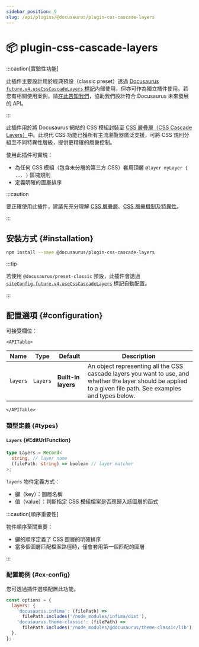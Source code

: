 ```yaml
---
sidebar_position: 9
slug: /api/plugins/@docusaurus/plugin-css-cascade-layers
---
```


# 📦 plugin-css-cascade-layers


:::caution[實驗性功能]

此插件主要設計用於經典預設（classic preset）透過 [Docusaurus `future.v4.useCssCascadeLayers` 標記](../docusaurus.config.js.mdx#future)內部使用，但亦可作為獨立插件使用。若您有相關使用案例，請[在此告知我們](https://github.com/facebook/docusaurus/pull/11142)，協助我們設計符合 Docusaurus 未來發展的 API。

:::

此插件用於將 Docusaurus 網站的 CSS 模組封裝至 [CSS 層疊層（CSS Cascade Layers）](https://css-tricks.com/css-cascade-layers/)中。此現代 CSS 功能已獲所有主流瀏覽器廣泛支援，可將 CSS 規則分組至不同特異性層級，提供更精確的層疊控制。

使用此插件可實現：

- 為任何 CSS 模組（包含未分層的第三方 CSS）套用頂層 `@layer myLayer { ... }` 區塊規則
- 定義明確的圖層排序

:::caution

要正確使用此插件，建議先充分理解 [CSS 層疊層](https://css-tricks.com/css-cascade-layers/)、[CSS 層疊機制](https://developer.mozilla.org/docs/Web/CSS/CSS_cascade/Cascade)及[特異性](https://developer.mozilla.org/en-US/docs/Web/CSS/CSS_cascade/Specificity)。

:::

## 安裝方式 {#installation}

```bash npm2yarn
npm install --save @docusaurus/plugin-css-cascade-layers
```

:::tip

若使用 `@docusaurus/preset-classic` 預設，此插件會透過 [`siteConfig.future.v4.useCssCascadeLayers`](../docusaurus.config.js.mdx#future) 標記自動配置。

:::

## 配置選項 {#configuration}

可接受欄位：

```mdx-code-block
<APITable>
```

| Name | Type | Default | Description |
| --- | --- | --- | --- |
| `layers` | `Layers` | **Built-in layers** | An object representing all the CSS cascade layers you want to use, and whether the layer should be applied to a given file path. See examples and types below. |

```mdx-code-block
</APITable>
```

### 類型定義 {#types}

#### `Layers` {#EditUrlFunction}

```ts
type Layers = Record<
  string, // layer name
  (filePath: string) => boolean // layer matcher
>;
```

`layers` 物件定義方式：

- 鍵（key）：圖層名稱
- 值（value）：判斷指定 CSS 模組檔案是否應歸入該圖層的函式

:::caution[順序重要性]

物件順序至關重要：

- 鍵的順序定義了 CSS 圖層的明確排序
- 當多個圖層匹配檔案路徑時，僅會套用第一個匹配的圖層

:::

### 配置範例 {#ex-config}

您可透過插件選項配置此功能。

```js
const options = {
  layers: {
    'docusaurus.infima': (filePath) =>
      filePath.includes('/node_modules/infima/dist'),
    'docusaurus.theme-classic': (filePath) =>
      filePath.includes('/node_modules/@docusaurus/theme-classic/lib'),
  },
};
```